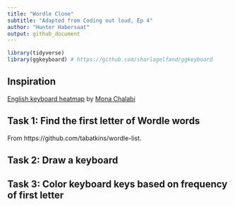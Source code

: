 ```yaml
---
title: "Wordle Clone"
subtitle: "Adapted from Coding out loud, Ep 4"
author: "Hunter Habersaat"
output: github_document
---
```


```r
library(tidyverse)
library(ggkeyboard) # https://github.com/sharlagelfand/ggkeyboard
```

## Inspiration

[English keyboard heatmap](https://twitter.com/monachalabi/status/772102591694209024) by [Mona Chalabi](https://twitter.com/MonaChalabi)

## Task 1: Find the first letter of Wordle words

From https://github.com/tabatkins/wordle-list.

## Task 2: Draw a keyboard



## Task 3: Color keyboard keys based on frequency of first letter
